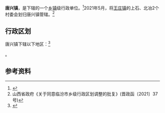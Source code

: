{{中国乡级行政区|14/10/22/100/000}}

'''唐兴镇'''，是{{PRC admin/fullname|14/10/22/100/000|3}}下辖的一个[[乡镇|乡镇]]级行政单位。<ref>{{PRC admin/ref sgc|{{PRC admin/parent|14/10/22/100/000}}}}</ref>2021年5月，将[[王庄镇|王庄镇]]的上石、北冶2个村委会划归唐兴镇管辖。<ref>山西省政府《关于同意临汾市乡级行政区划调整的批复》(晋政函〔2021〕37号)</ref>

== 行政区划 ==

唐兴镇下辖以下地区：<ref>{{PRC admin/ref sgc|14/10/22/100/000}}</ref>

{{PRC admin/children|14/10/22/100/000}}。

== 参考资料 ==

{{reflist}}

{{PRC admin/navcat|14/10/22/100/000}}
